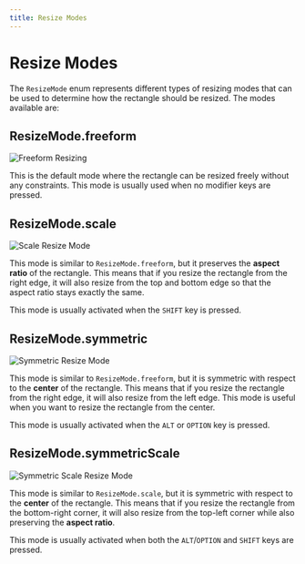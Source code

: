 ```yaml
---
title: Resize Modes
---
```


# Resize Modes

The `ResizeMode` enum represents different types of resizing modes that can be used to determine how the rectangle should
be resized. The modes available are:

## ResizeMode.freeform

<Image alt="Freeform Resizing" caption="Freeform Resizing" src="assets/resize_freeform.gif" />

This is the default mode where the rectangle can be resized freely without any constraints. This mode is usually used
when no modifier keys are pressed.

## ResizeMode.scale

<Image alt="Scale Resize Mode" caption="Resizing while preserving aspect ratio" src="assets/resize_scale.gif" />

This mode is similar to `ResizeMode.freeform`, but it preserves the **aspect ratio** of the rectangle.
This means that if you resize the rectangle from the right edge, it will also resize from the top and bottom edge so
that the aspect ratio stays exactly the same.

This mode is usually activated when the `SHIFT` key is pressed.

## ResizeMode.symmetric

<Image alt="Symmetric Resize Mode" caption="Resizing w.r.t the center" src="assets/resize_symmetric.gif" />

This mode is similar to `ResizeMode.freeform`, but it is symmetric with respect to the **center**
of the rectangle. This means that if you resize the rectangle from the right edge, it will also resize from the left
edge. This mode is useful when you want to resize the rectangle from the center.

This mode is usually activated when the `ALT` or `OPTION` key is pressed.

## ResizeMode.symmetricScale

<Image alt="Symmetric Scale Resize Mode" caption="Resizing w.r.t the center while preserving aspect ratio" src="assets/resize_symmetric_scale.gif" />

This mode is similar to `ResizeMode.scale`, but it is symmetric with respect to the **center** of the rectangle. This
means that if you resize the rectangle from the bottom-right corner, it will also resize from the top-left corner while
also preserving the **aspect ratio**.

This mode is usually activated when both the `ALT`/`OPTION` and `SHIFT` keys are pressed.
